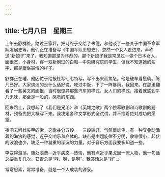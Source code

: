 ```yaml
---
---
---
```

title: 七月八日　星期三
---




上午去舒群处，路过王家坪，把诗终于交给了朱德，和他谈了一些关于中国革命军队发展史等，他们正在准备写《中国军队思想史》。忽然一个女人走进来，声称送“新娘子”来了，我知道那是为林彪的。那个新娘子我是常见过―像个日本女人，面很宽，小身材，穿一双新刷过的白鞋―中央研究院的学生，但我不知道她的名字，那是庸俗寡情的样子。

舒群正在睡，他因忙于给报社写七七特写，写不出来而焦急。他是破车爱揽债。陈凡已好。大家淡淡的没什么话好说，吃过中饭，下了一阵暴雨，我回来。在那里翻看了一些英文的画报，当时很惊异那些汽车的样式，女人们的样式，接着就感到平凡无味，那全是一般的，感觉的东西。

回来路上，我想起了《我们是兄弟》和《英雄之歌》两个独幕歌剧和诗歌剧的题材，预备先把大概写下来。我决定各种文学形式全试试，并不抱着绝对成功的愿望。

夜间去听杜矢甲的歌，这歌共分五段，一三段较好，气氛很雄伟，有一种交叠动涌着的海浪的感觉，近乎交响乐和立体的。缺点是主题旋律不分明，收缩很小，起伏的波浪也少，缺乏一种凝重的深沉的力量。对于音乐方面我要多知道一些。

李变得游荡，随处浪费―近乎病态―热情，他有点近乎果戈里一流人物，他一句话总要重复几次。艾青总是“哼，啊，是啊”。我答话总是“好’，。

常常思索，常常准备，就是一个人成功的源泉。